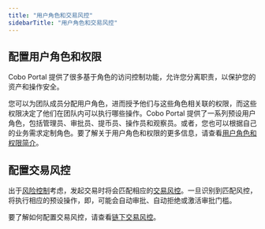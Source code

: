 ```yaml
---
title: "用户角色和交易风控"
sidebarTitle: "用户角色和交易风控"
---
```


## 配置用户角色和权限

Cobo Portal 提供了很多基于角色的访问控制功能，允许您分离职责，以保护您的资产和操作安全。

您可以为团队成员分配用户角色，进而授予他们与这些角色相关联的权限，而这些权限决定了他们在团队内可以执行哪些操作。Cobo Portal 提供了一系列预设用户角色，包括管理员、审批员、提币员、操作员和观察员。或者，您也可以根据自己的业务需求定制角色。要了解关于用户角色和权限的更多信息，请查看[用户角色和权限简介](/cn/portal/organization/roles-and-permissions)。


## 配置交易风控

出于[风险控制](/cn/portal/risk-controls/introduction)考虑，发起交易时将会匹配相应的[交易风控](/cn/portal/risk-controls/tx-policies-overview)。一旦识别到匹配风控，将执行相应的预设操作，即，可能会自动审批、自动拒绝或激活审批门槛。

要了解如何配置交易风控，请查看[链下交易风控](/cn/portal/risk-controls/tx-policies-overview)。